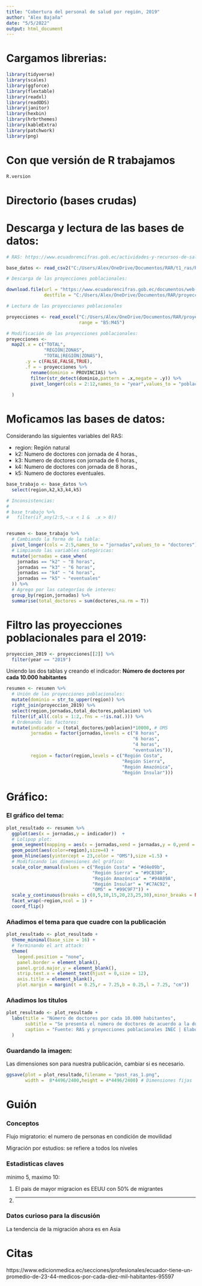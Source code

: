 ```yaml
---
title: "Cobertura del personal de salud por región, 2019"
author: "Alex Bajaña"
date: "5/5/2022"
output: html_document
---
```

  
  
# Cargamos librerias:
  
```r

library(tidyverse)
library(scales)
library(ggforce)
library(flextable)
library(readxl)
library(readODS)
library(janitor)
library(hexbin)
library(hrbrthemes)
library(kableExtra)
library(patchwork)
library(png) 

```

# Con que versión de R trabajamos

```r
R.version
```


# Directorio (bases crudas)


# Descarga y lectura de las bases de datos:

```r
# RAS: https://www.ecuadorencifras.gob.ec/actividades-y-recursos-de-salud/

base_datos <- read_csv2("C:/Users/Alex/OneDrive/Documentos/RAR/t1_ras/RAS_2019.csv")

# Descarga de las proyecciones poblacionales:

download.file(url = "https://www.ecuadorencifras.gob.ec/documentos/web-inec/Poblacion_y_Demografia/Proyecciones_Poblacionales/PROYECCION_PROVINCIAS_SEXOS_Y_AREAS_2010_2020.xlsx",
              destfile = "C:/Users/Alex/OneDrive/Documentos/RAR/proyecciones_prov_sexo_area_2010_2020.xlsx",method = "curl")

# Lectura de las proyecciones poblacionales

proyecciones <- read_excel("C:/Users/Alex/OneDrive/Documentos/RAR/proyecciones_prov_sexo_area_2010_2020.xlsx",
                           range = "B5:M45")

# Modificación de las proyecciones poblacionales:
proyecciones <- 
  map2(.x = c("TOTAL",
              "REGIÓN|ZONAS",
              "TOTAL|REGIÓN|ZONAS"),
       .y = c(FALSE,FALSE,TRUE),
       .f = ~ proyecciones %>% 
         rename(dominio = PROVINCIAS) %>% 
         filter(str_detect(dominio,pattern = .x,negate = .y)) %>% 
         pivot_longer(cols = 2:12,names_to = "year",values_to = "poblacion") 
       
  ) 

```

# Moficamos las bases de datos:

Considerando las siguientes variables del RAS:
  
* region: Región natural
* k2: Numero de doctores con jornada de 4 horas.,
* k3: Numero de doctores con jornada de 6 horas.,
* k4: Numero de doctores con jornada de 8 horas.,
* k5: Numero de doctores eventuales.


```r
base_trabajo <- base_datos %>% 
  select(region,k2,k3,k4,k5) 

# Inconsistencias:
# 
# base_trabajo %>% 
#   filter(if_any(2:5,~.x < 1 &  .x > 0))


resumen <- base_trabajo %>% 
  # Cambiando la forma de la tabla:
  pivot_longer(cols = 2:5,names_to = "jornadas",values_to = "doctores") %>% 
  # Limpiando las variables categóricas:
  mutate(jornadas = case_when(
    jornadas == "k2" ~ "8 horas",
    jornadas == "k3" ~ "6 horas",
    jornadas == "k4" ~ "4 horas",
    jornadas == "k5" ~ "eventuales"
  )) %>% 
  # Agrego por las categorías de interes:
  group_by(region,jornadas) %>% 
  summarise(total_doctores = sum(doctores,na.rm = T))


```

# Filtro las proyecciones poblacionales para el 2019:

```r
proyeccion_2019 <- proyecciones[[2]] %>% 
  filter(year == "2019")
```

Uniendo las dos tablas y creando el indicador: **Número de doctores por cada 10.000 habitantes**
  
```r
resumen <- resumen %>% 
  # Unión de las proyecciones poblacionales:
  mutate(dominio = str_to_upper(region)) %>% 
  right_join(proyeccion_2019) %>% 
  select(region,jornadas,total_doctores,poblacion) %>% 
  filter(if_all(.cols = 1:2,.fns = ~!is.na(.))) %>% 
  # Ordenando los factores:
  mutate(indicador = (total_doctores/poblacion)*10000, # OMS
         jornadas = factor(jornadas,levels = c("8 horas",
                                               "6 horas",
                                               "4 horas",
                                               "eventuales")),
         region = factor(region,levels = c("Región Costa",
                                           "Región Sierra",
                                           "Región Amazónica",
                                           "Región Insular")))
```
# Gráfico:

### El gráfico del tema:

```r
plot_resultado <- resumen %>% 
  ggplot(aes(x = jornadas,y = indicador))  +
  # Lolipop plot:
  geom_segment(mapping = aes(x = jornadas,xend = jornadas,y = 0,yend = indicador), color="grey") +
  geom_point(aes(color=region),size=4) +
  geom_hline(aes(yintercept = 23,color = "OMS"),size =1.5) +
  # Modificando las dimensiones del gráfico:
  scale_color_manual(values = c("Región Costa" = "#d4e09b",
                                "Región Sierra" = "#9CB380",
                                "Región Amazónica" = "#94A89A",
                                "Región Insular" = "#C7AC92",
                                "OMS" = "#99C9F7")) +
  scale_y_continuous(breaks = c(0,5,10,15,20,23,25,30),minor_breaks = NULL) +
  facet_wrap(~region,ncol = 1) +
  coord_flip()
```

### Añadimos el tema para que cuadre con la publicación 

```r
plot_resultado <- plot_resultado +
  theme_minimal(base_size = 16) +
  # Terminando el art attack:
  theme(
    legend.position = "none",
    panel.border = element_blank(),
    panel.grid.major.y = element_blank(),
    strip.text.x = element_text(hjust = 0,size = 12),
    axis.title = element_blank(),
    plot.margin = margin(t = 0.25,r = 7.25,b = 0.25,l = 7.25, "cm"))
```

### Añadimos los titulos

```r
plot_resultado <- plot_resultado +
  labs(title = "Número de doctores por cada 10.000 habitantes",
       subtitle = "Se presenta el número de doctores de acuerdo a la duracíon o tipo de jornada en una unidad\n de salud en las diferentes regiones del Ecuador durante el año 2019.",
       caption = "Fuente: RAS y proyecciones poblacionales INEC | Elaboración: Alex Bajaña",
  )
```

### Guardando la imagen:

Las dimensiones son para nuestra publicación, cambiar si es necesario.

```r

ggsave(plot = plot_resultado,filename = "post_ras_1.png",
       width = 	8*4496/2400,height = 4*4496/2400) # Dimensiones fijas
```


# Guión

### Conceptos

Flujo migratorio: el numero de personas en condición de movilidad

Migración por estudios: se refiere a todos los niveles

### Estadisticas claves

minimo 5, maximo 10:

1. El pais de mayor migracion es EEUU con 50% de migrantes
2. ----

### Datos curioso para la discusión

La tendencia de la migración ahora es en Asia 

# Citas

https://www.edicionmedica.ec/secciones/profesionales/ecuador-tiene-un-promedio-de-23-44-medicos-por-cada-diez-mil-habitantes-95597